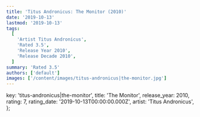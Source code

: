 ```yaml
---
title: 'Titus Andronicus: The Monitor (2010)'
date: '2019-10-13'
lastmod: '2019-10-13'
tags:
  [
    'Artist Titus Andronicus',
    'Rated 3.5',
    'Release Year 2010',
    'Release Decade 2010',
  ]
summary: 'Rated 3.5'
authors: ['default']
images: ['/content/images/titus-andronicus|the-monitor.jpg']
---
```


  key: 'titus-andronicus|the-monitor',
  title: 'The Monitor',
  release_year: 2010,
  rating: 7,
  rating_date: '2019-10-13T00:00:00.000Z',
  artist: 'Titus Andronicus',
};

<MusicRating data={data} />
